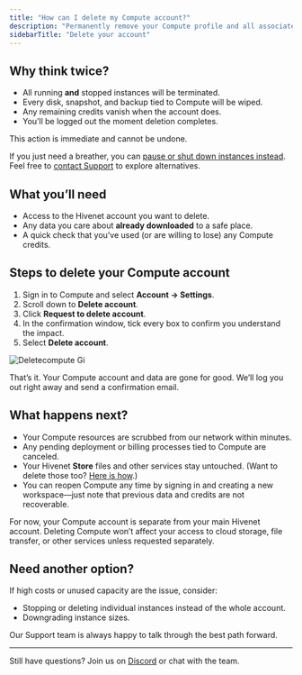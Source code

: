 ```yaml
---
title: "How can I delete my Compute account?"
description: "Permanently remove your Compute profile and all associated data."
sidebarTitle: "Delete your account"
---
```


## Why think twice?

- All running **and** stopped instances will be terminated.
- Every disk, snapshot, and backup tied to Compute will be wiped.
- Any remaining credits vanish when the account does.
- You’ll be logged out the moment deletion completes.

<Warning>
  This action is immediate and cannot be undone.
</Warning>

If you just need a breather, you can [pause or shut down instances instead](/documentation/essentials/stop-terminate-instance). Feel free to [contact Support](mailto:support@hivenet.com) to explore alternatives.

## What you’ll need

- Access to the Hivenet account you want to delete.
- Any data you care about **already downloaded** to a safe place.
- A quick check that you’ve used (or are willing to lose) any Compute credits.

## Steps to delete your Compute account

1. Sign in to Compute and select **Account → Settings**.
2. Scroll down to **Delete account**.
3. Click **Request to delete account**.
4. In the confirmation window, tick every box to confirm you understand the impact.
5. Select **Delete account**.

![Deletecompute Gi](/images/deletecompute.gif)

That’s it. Your Compute account and data are gone for good. We’ll log you out right away and send a confirmation email.

## What happens next?

- Your Compute resources are scrubbed from our network within minutes.
- Any pending deployment or billing processes tied to Compute are canceled.
- Your Hivenet **Store** files and other services stay untouched. (Want to delete those too? [Here is how](https://help.hivenet.com/en/articles/164662-how-can-i-delete-my-hivenet-account).)
- You can reopen Compute any time by signing in and creating a new workspace—just note that previous data and credits are not recoverable.

<Note>
  For now, your Compute account is separate from your main Hivenet account. Deleting Compute won’t affect your access to cloud storage, file transfer, or other services unless requested separately.
</Note>

## Need another option?

If high costs or unused capacity are the issue, consider:

- Stopping or deleting individual instances instead of the whole account.
- Downgrading instance sizes.

Our Support team is always happy to talk through the best path forward.

---

Still have questions? Join us on [Discord](https://discord.gg/cTmPDPrMG2) or chat with the team.